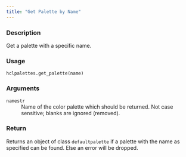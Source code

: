 ```yaml
---
title: "Get Palette by Name"
---
```


### Description

Get a palette with a specific name.

### Usage

<pre><code class='language-python'>hclpalettes.get_palette(name)</code></pre>

### Arguments

<dl class="pyp-list param-list">
  <dt style = "white-space: nowrap; font-family: monospace; vertical-align: top">
   <code id="colorspace.palettes.hclpalettes.get_palette:name">name</code><code class="argument-class">str</code>
  </dt>
 <dd>Name of the color palette which should be returned. Not
case sensitive; blanks are ignored (removed).</dd>
</dl>

### Return

Returns an object of class `defaultpalette` if a palette with
the name as specified can be found.  Else an error will be dropped.
